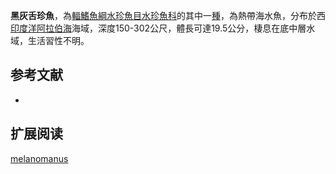{{Speciesbox 
| status = NE
| status_system = IUCN3.1
| taxon = Glossanodon melanomanus
| authority =  [[Kobyliansky|Kobyliansky]], 1998
| synonyms = 
}}

'''黑灰舌珍魚'''，為[[輻鰭魚綱|輻鰭魚綱]][[水珍魚目|水珍魚目]][[水珍魚科|水珍魚科]]的其中一[[種|種]]，為熱帶海水魚，分布於西[[印度洋|印度洋]][[阿拉伯海|阿拉伯海]]海域，深度150-302公尺，體長可達19.5公分，棲息在底中層水域，生活習性不明。

==参考文献==
*{{FishBase_species|genus=Glossanodon|species=melanomanus|year=2015|month=8}}

== 扩展阅读 ==
{{refbegin}}
{{wikispecies-inline|Glossanodon melanomanus|黑灰舌珍魚}}
{{refend}}
{{Taxonbar|from=Q2559683}}

[[Category:舌珍魚屬|melanomanus]]